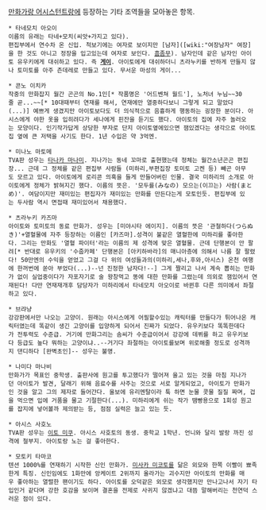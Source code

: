 [[만화가랑 어시스턴트랑]]에 등장하는 기타 조역들을 모아놓은 항목.

 * 타네모치 아오이
 이름의 유래는 타네+모치(씨앗+가지고 있다).
 편집부에서 연수차 온 신입. 척보기에는 여자로 보이지만 [남자]([wiki:"여장남자" 여장]을 한 것도 아니고 정장을 입고있는데 여자로 보인다. [[흠좀무]]). 남자인데 같은 남자인 아이토 유우키에게 대쉬하고 있다. 즉 '''[[게이]]'''. 아이토에게 대쉬하더니 츠라누키를 반하게 만들지 않나 토미토를 아주 츤데레로 만들고 있다. 무서운 마성의 게이...

 * 콘노 이치카
 작중의 만화잡지 월간 곤곤의 No.1인[* 작품명은 '어드벤쳐 월드'], 노처녀 누님~~30줄 곧...~~[* 10대때부터 연재를 해서, 연재에만 열중하다보니 그렇게 되고 말았다(...)] 예쁘게 생겼지만 아이토보다도 더 의식적으로 음흉하게 행동하는 굉장한 분이다. 아시스에게 야한 옷을 입히려다가 세나에게 핀잔을 듣기도 했다. 아이토의 집에 자주 놀러오는 모양이다. 인기작가답게 상당한 부자로 단지 아이토옆에있으면 잼있겠다는 생각으로 아이토집 옆에 큰 저택을 사기도 한다. 1년 수입은 약 3억엔.

 * 미나노 마토메
 TVA판 성우는 [[타나카 마나미]]. 지나가는 동네 꼬마로 출현했는데 정체는 월간소년곤곤 편집장... 근데 그 정체를 같은 편집부 사람들 (미하리,부편집장 토미토 고켄 등) 빼곤 아무도 모르고 있다. 아이토에게 로리콘 의혹을 들게 만들어버린 인물. 결국 미하리의 소개로 아이토에게 정체가 밝혀지긴 했다. 이름의 뜻은. '모두를(みなの) 모으는(이끄는) 사람(まとめ)'. 여담이지만 재미있는 편집자가 재미있는 만화를 만든다는게 모토인듯. 편집부에 있는 두사람 역시 면접때 재미있어서 채용했다.

 * 츠라누키 카즈마
 아이토와 토미토의 동료 만화가. 성우는 [미야시타 에이지]. 이름의 뜻은 '관철하다(つらぬき)'+열혈물에 자주 등장하는 이름인 [카즈마].성격이 불같은 열혈한에 미하리를 좋아한다. 그리는 만화도 '열혈 파이터'라는 이름의 제 성격에 맞은 열혈물. 근데 단행본이 안 팔려[* 반대로 유우키의 '수줍카페' 단행본은 [아키하바라]의 매니아층에 의해서 나름 잘 팔렸다! 50만엔의 수익을 얻었고 그걸 다 위의 여성들과의(미하리,세나,후와,아시스) 온천 여행에 한꺼번에 쏟아 부었다(...)--넌 진정한 남자다!--] 그게 짤리고 나서 계속 뽑히는 만화가 없이 실업중이다가 자포자기로 술 왕창먹고 똥에 대한 만화를 그렸는데 의외로 잼있어서 연재된다! 다만 연재재개후 담당자가 미하리에서 타네모치 아오이로 바뀐후 다른 의미에서 좌절하고 있다.

 * 브랴냥
 강강판에서만 나오는 고양이. 원래는 아시스에게 어필할수있는 캐릭터를 만들다가 튀어나온 캐릭터였는데 똑같이 생긴 고양이를 입양하게 되어서 진짜가 되었다. 유우키보다 똑똑한데다가 전투력도 수준급. 거기에 만화그리는 솜씨가 수준급이어서 강강에 데뷔를 하고 유우키보다 등급도 높다 뭐하는 고양이냐..--거기다 좌절하는 아이토를보며 위로해줄 정도로 성격까지 댄디하다 [완벽초인]-- 성우는 불명.

 * 나미다 마나비
 만화가가 목표인 중학생. 출판사에 원고를 투고했다가 떨어져 울고 있는 것을 마침 지나가던 아이토가 발견, 달래기 위해 음료수를 사주는 것으로 서로 알게되었고, 아이토가 만화가인 것을 알고 그의 제자로 들어간다. 울보에 유리멘탈이라 툭 하면 눈물 콧물 질질 짜며, 겁을 먹으면 입에 거품을 물고 기절한다(...). 미하리에게 쉬는 작가 땜빵용으로 1회성 원고를 잡지에 넣어볼까 제의받는 등, 점점 실력은 늘고 있는 듯.

 * 아시스 사호노
 TVA판 성우는 [[이토 미쿠]]. 아시스 사호토의 동생. 중학교 1학년. 언니와 달리 발랑 까진 성격에 철부지. 아이토랑 노는 걸 좋아한다.

 * 모토키 타마코
 텐션 1000%를 연재하기 시작한 신인 만화가. [[미사카 미코토]]를 닮은 외모와 한쪽 이빨이 뾰족한게 특징. 신인임에도 1화만에 앙케이트 2위까지 올라가는 괴수지만 아이토의 만화를 매우 좋아하는 열렬한 팬이기도 하다. 아이토를 오덕같은 외모로 생각했지만 만나고나서 자기 타입인거 같다며 강한 호감을 보이며 결혼을 전제로 사귀지 않겠냐고 대뜸 말해버리는 천연덕 스러운 점이 있다. 
